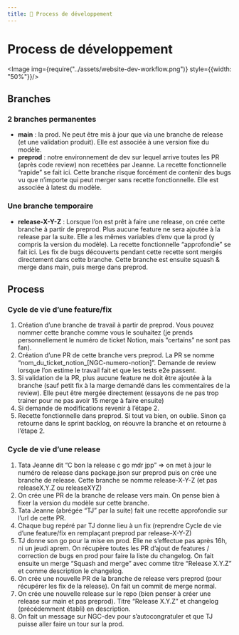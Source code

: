 ```yaml
---
title: 🔄 Process de développement
---
```



# Process de développement

<Image img={require("../assets/website-dev-workflow.png")} style={{width: "50%"}}/>

## Branches

### 2 branches permanentes

- **main** : la prod. Ne peut être mis à jour que via une branche de release
(et une validation produit). Elle est associée à une version fixe du modèle.
- **preprod** : notre environnement de dev sur lequel arrive toutes les PR
(après code review) non recettées par Jeanne. La recette fonctionnelle “rapide”
se fait ici. Cette branche risque forcément de contenir des bugs vu que
n’importe qui peut merger sans recette fonctionnelle. Elle est associée à
latest du modèle.

### Une branche temporaire

- **release-X-Y-Z** : Lorsque l’on est prêt à faire une release, on crée cette
branche à partir de preprod. Plus aucune feature ne sera ajoutée à la release
par la suite. Elle a les mêmes variables d’env que la prod (y compris la
version du modèle). La recette fonctionnelle “approfondie” se fait ici. Les fix
de bugs découverts pendant cette recette sont mergés directement dans cette
branche. Cette branche est ensuite squash & merge dans main, puis merge dans
preprod.

## Process

### Cycle de vie d’une feature/fix

1. Création d’une branche de travail à partir de preprod. Vous pouvez nommer
   cette branche comme vous le souhaitez (je prends personnellement le numéro
   de ticket Notion, mais “certains” ne sont pas fan).
2. Création d’une PR de cette branche vers preprod. La PR se nomme
   “nom_du_ticket_notion_[NGC-numero-notion]”. Demande de review lorsque l’on
   estime le travail fait et que les tests e2e passent.
3. Si validation de la PR, plus aucune feature ne doit être ajoutée à la
   branche (sauf petit fix à la marge demandé dans les commentaires de la
   review). Elle peut être mergée directement (essayons de ne pas trop trainer
   pour ne pas avoir 15 merge à faire ensuite)
4. Si demande de modifications revenir à l’étape 2.
5. Recette fonctionnelle dans preprod. Si tout va bien, on oublie. Sinon ça
   retourne dans le sprint backlog, on réouvre la branche et on retourne à
   l’étape 2.

### Cycle de vie d’une release

1. Tata Jeanne dit “C bon la release c go mdr jpp” ⇒ on met à jour le numéro de
release dans package.json sur preprod puis on crée une branche de release.
Cette branche se nomme release-X-Y-Z (et pas releaseX.Y.Z ou releaseXYZ)
2. On crée une PR de la branche de release vers main. On pense bien à fixer la
version du modèle sur cette branche.
3. Tata Jeanne (abrégée “TJ” par la suite) fait une recette approfondie sur
l’url de cette PR.
4. Chaque bug repéré par TJ donne lieu à un fix (reprendre Cycle de vie d’une
feature/fix en remplaçant preprod par release-X-Y-Z)
5. TJ donne son go pour la mise en prod. Elle ne s’effectue pas après 16h, ni
un jeudi aprem. On récupère toutes les PR d’ajout de features / correction de
bugs en prod pour faire la liste du changelog. On fait ensuite un merge “Squash
and merge” avec comme titre “Release X.Y.Z” et comme description le changelog.
6. On crée une nouvelle PR de la branche de release vers preprod (pour
récupérer les fix de la release). On fait un commit de merge normal.
7. On crée une nouvelle release sur le repo (bien penser à créer une release
sur main et pas preprod). Titre “Release X.Y.Z” et changelog (précédemment
établi) en description.
8. On fait un message sur NGC-dev pour s’autocongratuler et que TJ puisse aller
faire un tour sur la prod.
